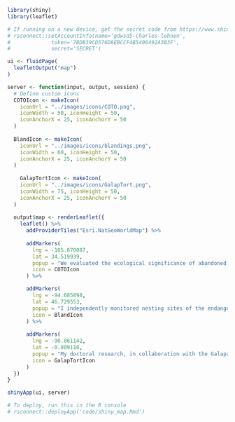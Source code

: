 ```r

library(shiny)
library(leaflet)

# If running on a new device, get the secret code from https://www.shinyapps.io/admin/#/dashboard
# rsconnect::setAccountInfo(name='gdwsd5-charles-lehnen',
# 			  token='7BDB39CD576D8EBCCF4B5406492A3B3F',
# 			  secret='SECRET')

```

```r

ui <- fluidPage(
  leafletOutput("map")
)

```

```r
server <- function(input, output, session) {
  # Define custom icons
  COTOIcon <- makeIcon(
    iconUrl = "../images/icons/COTO.png",
    iconWidth = 50, iconHeight = 50,
    iconAnchorX = 25, iconAnchorY = 50
  )
  
  BlandIcon <- makeIcon(
    iconUrl = "../images/icons/blandings.png",
    iconWidth = 60, iconHeight = 50,
    iconAnchorX = 25, iconAnchorY = 50
  )
  
    GalapTortIcon <- makeIcon(
    iconUrl = "../images/icons/GalapTort.png",
    iconWidth = 75, iconHeight = 50,
    iconAnchorX = 25, iconAnchorY = 50
  )
  
  output$map <- renderLeaflet({
    leaflet() %>%
      addProviderTiles("Esri.NatGeoWorldMap") %>%
      
      addMarkers(
        lng = -105.870087, 
        lat = 34.519939, 
        popup = "We evaluated the ecological significance of abandoned mines in New Mexico as habitats for bats to recommend them for closure or federal protection. This included the collection of habitat, LiDAR imagery, and disease metrics. Field techniques involved off-roading, hiking, and ropework, with additional avian surveys at mine closures.", 
        icon = COTOIcon
      ) %>%

      addMarkers(
        lng = -94.685898, 
        lat = 46.729553, 
        popup = "I independently monitored nesting sites of the endangered Blanding's Turtles at Murphy-Hanrehan Park, assisting with road crossings, health observations, photographic documentation, and egg translocation relocation since Blanding's exhibit natal homing.", 
        icon = BlandIcon
      ) %>%
      
      addMarkers(
        lng = -90.061142, 
        lat = -0.809116, 
        popup = "My doctoral research, in collaboration with the Galapagos Conservancy and Iniciativa Galápagos, explores the impact of introducing Española Giant Tortoises to Santa Fe Island to restore its ecosystem. Using drone imagery, isotope analysis, and camera traps, this project aims to take a mult-faceted approach to quantify the cascading ecological effects on this introduction.", 
        icon = GalapTortIcon
      )
  })
}

```

```r

shinyApp(ui, server)

# To deploy, run this in the R console
# rsconnect::deployApp('code/shiny_map.Rmd')

```
